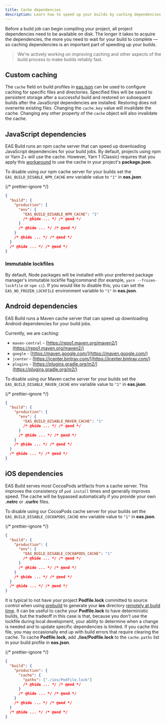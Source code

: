 ```yaml
---
title: Cache dependencies
description: Learn how to speed up your builds by caching dependencies.
---
```


Before a build job can begin compiling your project, all project dependencies need to be available on disk. The longer it takes to acquire the dependencies, the more you need to wait for your build to complete &mdash; so caching dependencies is an important part of speeding up your builds.

> We're actively working on improving caching and other aspects of the build process to make builds reliably fast.

## Custom caching

The `cache` field on build profiles in [eas.json](/build/eas-json) can be used to configure caching for specific files and directories. Specified files will be saved to persistent storage after a successful build and restored on subsequent builds after the JavaScript dependencies are installed. Restoring does not overwrite existing files. Changing the `cache.key` value will invalidate the cache. Changing any other property of the `cache` object will also invalidate the cache.

## JavaScript dependencies

EAS Build runs an npm cache server that can speed up downloading JavaScript dependencies for your build jobs. By default, projects using npm or Yarn 2+ will use the cache. However, Yarn 1 (Classic) requires that you apply this [workaround](/build-reference/npm-cache-with-yarn) to use the cache in your project's **package.json**.

To disable using our npm cache server for your builds set the `EAS_BUILD_DISABLE_NPM_CACHE` env variable value to `"1"` in **eas.json**.

{/* prettier-ignore */}
```json eas.json
{
  "build": {
    "production": {
      "env": {
        "EAS_BUILD_DISABLE_NPM_CACHE": "1"
        /* @hide ... */ /* @end */
      }
      /* @hide ... */ /* @end */
    }
    /* @hide ... */ /* @end */
  }
  /* @hide ... */ /* @end */
}
```

### Immutable lockfiles

By default, Node packages will be installed with your preferred package manager's immutable lockfile flag/command (for example, `yarn --frozen-lockfile` or `npm ci`). If you would like to disable this, you can set the `EAS_NO_FROZEN_LOCKFILE` environment variable to `"1"` in **eas.json**.

## Android dependencies

EAS Build runs a Maven cache server that can speed up downloading Android dependencies for your build jobs.

Currently, we are caching:

- `maven-central` - [https://repo1.maven.org/maven2/](https://repo1.maven.org/maven2/)
- `google` - [https://maven.google.com/](https://maven.google.com/)
- `jcenter` - [https://jcenter.bintray.com/](https://jcenter.bintray.com/)
- `plugins` - [https://plugins.gradle.org/m2/](https://plugins.gradle.org/m2/)

To disable using our Maven cache server for your builds set the `EAS_BUILD_DISABLE_MAVEN_CACHE` env variable value to `"1"` in **eas.json**.

{/* prettier-ignore */}
```json eas.json
{
  "build": {
    "production": {
      "env": {
        "EAS_BUILD_DISABLE_MAVEN_CACHE": "1"
        /* @hide ... */ /* @end */
      }
      /* @hide ... */ /* @end */
    }
    /* @hide ... */ /* @end */
  }
  /* @hide ... */ /* @end */
}
```

## iOS dependencies

EAS Build serves most CocoaPods artifacts from a cache server. This improves the consistency of `pod install` times and generally improves speed. The cache will be bypassed automatically if you provide your own **.netrc** or **.curlrc** files.

To disable using our CocoaPods cache server for your builds set the `EAS_BUILD_DISABLE_COCOAPODS_CACHE` env variable value to `"1"` in **eas.json**.

{/* prettier-ignore */}
```json eas.json
{
  "build": {
    "production": {
      "env": {
        "EAS_BUILD_DISABLE_COCOAPODS_CACHE": "1"
        /* @hide ... */ /* @end */
      }
      /* @hide ... */ /* @end */
    }
    /* @hide ... */ /* @end */
  }
  /* @hide ... */ /* @end */
}
```

It is typical to not have your project **Podfile.lock** committed to source control when using [prebuild](/workflow/prebuild) to generate your **ios** directory [remotely at build time](/build-reference/ios-builds).
It can be useful to cache your **Podfile.lock** to have deterministic builds, but the tradeoff in this case is that, because you don't use the lockfile during local development, your ability to determine when a change is needed and to update specific dependencies is limited.
If you cache this file, you may occasionally end up with build errors that require clearing the cache.
To cache **Podfile.lock**, add **./ios/Podfile.lock** to the `cache.paths` list in your build profile in **eas.json**.

{/* prettier-ignore */}
```json eas.json
{
  "build": {
    "production": {
      "cache": {
        "paths": ["./ios/Podfile.lock"]
        /* @hide ... */ /* @end */
      }
      /* @hide ... */ /* @end */
    }
    /* @hide ... */ /* @end */
  }
  /* @hide ... */ /* @end */
}
```
